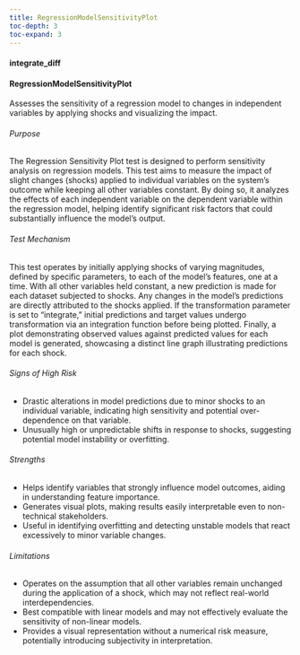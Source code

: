 ```yaml
---
title: RegressionModelSensitivityPlot
toc-depth: 3
toc-expand: 3
---
```







 
#### integrate_diff

 
#### RegressionModelSensitivityPlot

Assesses the sensitivity of a regression model to changes in independent variables by applying shocks and
visualizing the impact.

###### Purpose

The Regression Sensitivity Plot test is designed to perform sensitivity analysis on regression models. This test
aims to measure the impact of slight changes (shocks) applied to individual variables on the system's outcome while
keeping all other variables constant. By doing so, it analyzes the effects of each independent variable on the
dependent variable within the regression model, helping identify significant risk factors that could substantially
influence the model's output.

###### Test Mechanism

This test operates by initially applying shocks of varying magnitudes, defined by specific parameters, to each of
the model's features, one at a time. With all other variables held constant, a new prediction is made for each
dataset subjected to shocks. Any changes in the model's predictions are directly attributed to the shocks applied.
If the transformation parameter is set to "integrate," initial predictions and target values undergo transformation
via an integration function before being plotted. Finally, a plot demonstrating observed values against predicted
values for each model is generated, showcasing a distinct line graph illustrating predictions for each shock.

###### Signs of High Risk

- Drastic alterations in model predictions due to minor shocks to an individual variable, indicating high
sensitivity and potential over-dependence on that variable.
- Unusually high or unpredictable shifts in response to shocks, suggesting potential model instability or
overfitting.

###### Strengths

- Helps identify variables that strongly influence model outcomes, aiding in understanding feature importance.
- Generates visual plots, making results easily interpretable even to non-technical stakeholders.
- Useful in identifying overfitting and detecting unstable models that react excessively to minor variable changes.

###### Limitations

- Operates on the assumption that all other variables remain unchanged during the application of a shock, which may
not reflect real-world interdependencies.
- Best compatible with linear models and may not effectively evaluate the sensitivity of non-linear models.
- Provides a visual representation without a numerical risk measure, potentially introducing subjectivity in
interpretation.




 